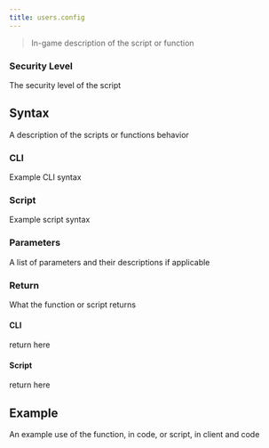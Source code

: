 ```yaml
---
title: users.config
---
```


> In-game description of the script or function

### Security Level

The security level of the script

## Syntax

A description of the scripts or functions behavior

### CLI

Example CLI syntax

### Script

Example script syntax

### Parameters

A list of parameters and their descriptions if applicable

### Return

What the function or script returns

#### CLI

return here

#### Script

return here

## Example

An example use of the function, in code, or script, in client and code
